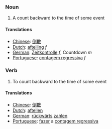 ===Noun===

# A count backward to the time of some event

====Translations====
*[[Chinese]]: [[倒數]]
*[[Dutch]]: [[aftelling]] ''f''
*[[German]]: [[Zeitkontrolle]] ''f'', Countdown ''m''
*[[Portuguese]]: [[contagem regressiva]] ''f''

===Verb===

# To count backward to the time of some event

====Translations====
*[[Chinese]]: [[倒數]]
*[[Dutch]]: [[aftellen]]
*[[German]]: [[rückwärts]] [[zahlen]]
*[[Portuguese]]: [[fazer]] a [[contagem regressiva]]